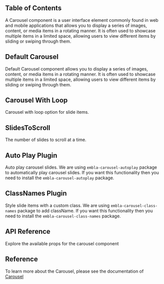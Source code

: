 

## Table of Contents

A Carousel component is a user interface element commonly found in web and mobile applications that allows you to display a series of images, content, or media items in a rotating manner. It is often used to showcase multiple items in a limited space, allowing users to view different items by sliding or swiping through them.

## Default Carousel

Default Carousel component allows you to display a series of images, content, or media items in a rotating manner. It is often used to showcase multiple items in a limited space, allowing users to view different items by sliding or swiping through them.

<CodePreview github="Carousel" code={DefaultCarouselCode}>
  <DefaultCarousel />
</CodePreview>

## Carousel With Loop

Carousel with loop option for slide items.

<CodePreview github="Carousel" code={CarouselWithLoopCode}>
  <CarouselWithLoop />
</CodePreview>

## SlidesToScroll

The number of slides to scroll at a time.

<CodePreview github="Carousel" code={SlidesToScrollCode}>
  <SlidesToScroll />
</CodePreview>

## Auto Play Plugin

Auto play carousel slides. We are using `embla-carousel-autoplay` package to automatically play carousel slides. If you want this functionality then you need to install the `embla-carousel-autoplay` package.

<CodePreview github="Carousel" code={CarouselWithAutoPlayCode}>
  <CarouselWithAutoPlay />
</CodePreview>

## ClassNames Plugin

Style slide items with a custom class. We are using `embla-carousel-class-names` package to add className. If you want this functionality then you need to install the `embla-carousel-class-names` package.

<CodePreview github="Carousel" code={CarouselWithClassNamesCode}>
  <CarouselWithClassNames />
</CodePreview>

## API Reference

Explore the available props for the carousel component

<ComponentApi data={carouselDataApi} />

## Reference

To learn more about the Carousel, please see the documentation of [Carousel](https://www.embla-carousel.com/)
